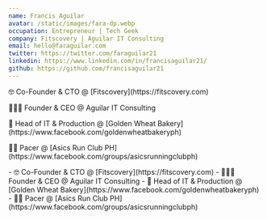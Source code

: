 ```yaml
---
name: Francis Aguilar
avatar: /static/images/fara-dp.webp
occupation: Entrepreneur | Tech Geek
company: Fitscovery | Aguilar IT Consulting
email: hello@faraguilar.com
twitter: https://twitter.com/faraguilar21
linkedin: https://www.linkedin.com/in/francisaguilar21/
github: https://github.com/francisaguilar21
---
```


<div className="text-center block xl:hidden">
<p>🤓 Co-Founder & CTO @ [Fitscovery](https://fitscovery.com)</p>
<p>🧑🏻‍💻 Founder & CEO @ Aguilar IT Consulting</p>
<p>🍞 Head of IT & Production @ [Golden Wheat Bakery](https://www.facebook.com/goldenwheatbakeryph)</p>
<p>🏃🏼 Pacer @ [Asics Run Club PH](https://www.facebook.com/groups/asicsrunningclubph)</p>
</div>

<div className="hidden xl:block">
- 🤓 Co-Founder & CTO @ [Fitscovery](https://fitscovery.com)
- 🧑🏻‍💻 Founder & CEO @ Aguilar IT Consulting
- 🍞 Head of IT & Production @ [Golden Wheat Bakery](https://www.facebook.com/goldenwheatbakeryph)
- 🏃🏼 Pacer @ [Asics Run Club PH](https://www.facebook.com/groups/asicsrunningclubph)
</div>